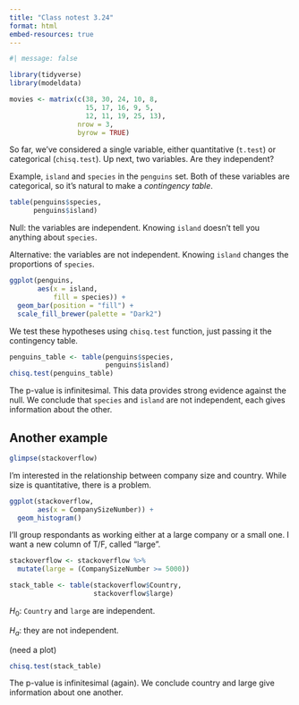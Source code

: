 ```yaml
---
title: "Class notest 3.24"
format: html
embed-resources: true
---
```


```r
#| message: false

library(tidyverse)
library(modeldata)

movies <- matrix(c(38, 30, 24, 10, 8,
                   15, 17, 16, 9, 5,
                   12, 11, 19, 25, 13),
                 nrow = 3,
                 byrow = TRUE)
```

So far, we've considered a single variable, either quantitative (`t.test`) or categorical (`chisq.test`). Up next, two variables. Are they independent?

Example, `island` and `species` in the `penguins` set. Both of these variables are categorical, so it's natural to make a *contingency table*.

```r
table(penguins$species, 
      penguins$island)
```

Null: the variables are independent. Knowing `island` doesn't tell you anything about `species`.

Alternative: the variables are not independent. Knowing `island` changes the proportions of `species`.

```r
ggplot(penguins, 
       aes(x = island, 
           fill = species)) +
  geom_bar(position = "fill") +
  scale_fill_brewer(palette = "Dark2")
```

We test these hypotheses using `chisq.test` function, just passing it the contingency table.

```r
penguins_table <- table(penguins$species, 
                        penguins$island)
chisq.test(penguins_table)
```

The p-value is infinitesimal. This data provides strong evidence against the null. We conclude that `species` and `island` are not independent, each gives information about the other.

## Another example

```r
glimpse(stackoverflow)
```

I'm interested in the relationship between company size and country. While size is quantitative, there is a problem. 

```r
ggplot(stackoverflow, 
       aes(x = CompanySizeNumber)) +
  geom_histogram()
```

I'll group respondants as working either at a large company or a small one. I want a new column of T/F, called "large".

```r
stackoverflow <- stackoverflow %>% 
  mutate(large = (CompanySizeNumber >= 5000))

stack_table <- table(stackoverflow$Country, 
                     stackoverflow$large)
```

$H_0:$ `Country` and `large` are independent.

$H_a$: they are not independent.

(need a plot)

```r
chisq.test(stack_table)
```

The p-value is infinitesimal (again). We conclude country and large give information about one another. 



